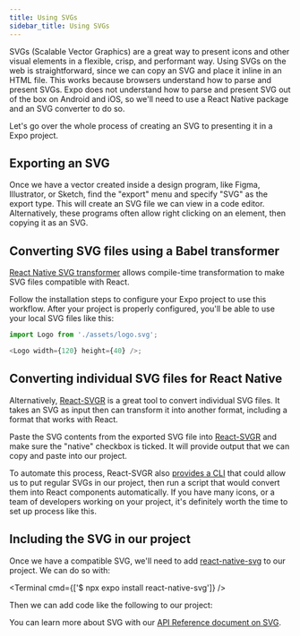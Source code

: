 ```yaml
---
title: Using SVGs
sidebar_title: Using SVGs
---
```



SVGs (Scalable Vector Graphics) are a great way to present icons and other visual elements in a flexible, crisp, and performant way. Using SVGs on the web is straightforward, since we can copy an SVG and place it inline in an HTML file. This works because browsers understand how to parse and present SVGs. Expo does not understand how to parse and present SVG out of the box on Android and iOS, so we'll need to use a React Native package and an SVG converter to do so.

Let's go over the whole process of creating an SVG to presenting it in a Expo project.

## Exporting an SVG

Once we have a vector created inside a design program, like Figma, Illustrator, or Sketch, find the "export" menu and specify "SVG" as the export type. This will create an SVG file we can view in a code editor. Alternatively, these programs often allow right clicking on an element, then copying it as an SVG.

## Converting SVG files using a Babel transformer

[React Native SVG transformer](https://github.com/kristerkari/react-native-svg-transformer) allows compile-time transformation to make SVG files compatible with React.

Follow the installation steps to configure your Expo project to use this workflow. After your project is properly configured, you'll be able to use your local SVG files like this:

```javascript
import Logo from './assets/logo.svg';

<Logo width={120} height={40} />;
```

## Converting individual SVG files for React Native

Alternatively, [React-SVGR](https://react-svgr.com/playground/?native=true) is a great tool to convert individual SVG files. It takes an SVG as input then can transform it into another format, including a format that works with React.

Paste the SVG contents from the exported SVG file into [React-SVGR](https://react-svgr.com/playground/?native=true) and make sure the "native" checkbox is ticked. It will provide output that we can copy and paste into our project.

To automate this process, React-SVGR also [provides a CLI](https://react-svgr.com/docs/cli/) that could allow us to put regular SVGs in our project, then run a script that would convert them into React components automatically. If you have many icons, or a team of developers working on your project, it's definitely worth the time to set up process like this.

## Including the SVG in our project

Once we have a compatible SVG, we'll need to add [react-native-svg](https://github.com/react-native-svg/react-native-svg) to our project. We can do so with:

<Terminal cmd={['$ npx expo install react-native-svg']} />

Then we can add code like the following to our project:

<SnackEmbed snackId="@jonsamp/react-native-svg-example" preview platform="web" />

You can learn more about SVG with our [API Reference document on SVG](/versions/latest/sdk/svg/).
